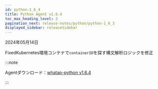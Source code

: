 ```yaml
---
id: python-1_6_4
title: Python Agent v1.6.4
toc_max_heading_level: 2
pagination_next: release-notes/python/python-1_6_3
displayed_sidebar: releaseSidebar
---
```


2024年05月14日

<Status>Fixed</Status>Kubernetes環境コンテナで<code>containerID</code>を探す構文解析ロジックを修正

:::note

Agentダウンロード：[whatap-python v1.6.4](https://pypi.org/project/whatap-python/1.6.4/)

:::
